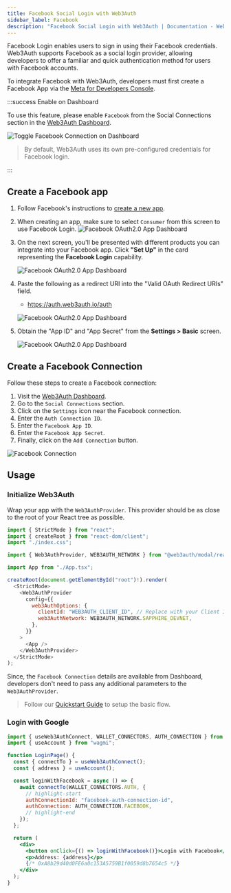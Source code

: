 ```yaml
---
title: Facebook Social Login with Web3Auth
sidebar_label: Facebook
description: "Facebook Social Login with Web3Auth | Documentation - Web3Auth"
---
```



Facebook Login enables users to sign in using their Facebook credentials. Web3Auth supports Facebook
as a social login provider, allowing developers to offer a familiar and quick authentication method
for users with Facebook accounts.

To integrate Facebook with Web3Auth, developers must first create a Facebook App via the
[Meta for Developers Console](https://developers.facebook.com/).

:::success Enable on Dashboard

To use this feature, please enable `Facebook` from the Social Connections section in the
[Web3Auth Dashboard](https://dashboard.web3auth.io).

<div style={{ flexBasis: "300px", flexGrow: "1", textAlign: "center" }}>
  <img
    src={FacebookToggle}
    style={{ alignSelf: "center", maxWidth: "100%" }}
    alt="Toggle Facebook Connection on Dashboard"
  />
</div>

> By default, Web3Auth uses its own pre-configured credentials for Facebook login.

:::

## Create a Facebook app

1. Follow Facebook's instructions to
   [create a new app](https://developers.facebook.com/docs/development/create-an-app).
2. When creating an app, make sure to select `Consumer` from this screen to use Facebook Login.
   ![Facebook OAuth2.0 App Dashboard](/guides/social-providers/facebook/facebook-app.png)

3. On the next screen, you'll be presented with different products you can integrate into your
   Facebook app. Click **"Set Up"** in the card representing the **Facebook Login** capability.

   ![Facebook OAuth2.0 App Dashboard](/guides/social-providers/facebook/facebook-login-setup.png)

4. Paste the following as a redirect URI into the "Valid OAuth Redirect URIs" field.

   - https://auth.web3auth.io/auth

   ![Facebook OAuth2.0 App Dashboard](/guides/social-providers/facebook/facebook-login-settings-oauth.png)

5. Obtain the "App ID" and "App Secret" from the **Settings > Basic** screen.

   ![Facebook OAuth2.0 App Dashboard](/guides/social-providers/facebook/facebook-app-id-secret.png)

## Create a Facebook Connection

Follow these steps to create a Facebook connection:

1. Visit the [Web3Auth Dashboard](https://dashboard.web3auth.io).
1. Go to the `Social Connections` section.
1. Click on the `Settings` icon near the Facebook connection.
1. Enter the `Auth Connection ID`.
1. Enter the `Facebook App ID`.
1. Enter the `Facebook App Secret`.
1. Finally, click on the `Add Connection` button.

<div style={{ flexBasis: "300px", flexGrow: "1", textAlign: "left" }}>
  <img
    src={FacebookConnection}
    style={{ alignSelf: "center", maxWidth: "100%" }}
    alt="Facebook Connection"
  />
</div>

## Usage

### Initialize Web3Auth

Wrap your app with the `Web3AuthProvider`. This provider should be as close to the root of your
React tree as possible.

```js title="Example: React + Vite (main.tsx)"
import { StrictMode } from "react";
import { createRoot } from "react-dom/client";
import "./index.css";

import { Web3AuthProvider, WEB3AUTH_NETWORK } from "@web3auth/modal/react";

import App from "./App.tsx";

createRoot(document.getElementById("root")!).render(
  <StrictMode>
    <Web3AuthProvider
      config={{
        web3AuthOptions: {
          clientId: "WEB3AUTH_CLIENT_ID", // Replace with your Client ID
          web3AuthNetwork: WEB3AUTH_NETWORK.SAPPHIRE_DEVNET,
        },
      }}
    >
      <App />
    </Web3AuthProvider>
  </StrictMode>
);
```

Since, the `Facebook Connection` details are available from Dashboard, developers don't need to pass
any additional parameters to the `Web3AuthProvider`.

> Follow our [Quickstart Guide](/quick-start) to setup the basic flow.

### Login with Google

```jsx
import { useWeb3AuthConnect, WALLET_CONNECTORS, AUTH_CONNECTION } from "@web3auth/modal/react";
import { useAccount } from "wagmi";

function LoginPage() {
  const { connectTo } = useWeb3AuthConnect();
  const { address } = useAccount();

  const loginWithFacebook = async () => {
    await connectTo(WALLET_CONNECTORS.AUTH, {
      // highlight-start
      authConnectionId: "facebook-auth-connection-id",
      authConnection: AUTH_CONNECTION.FACEBOOK,
      // highlight-end
    });
  };

  return (
    <div>
      <button onClick={() => loginWithFacebook()}>Login with Facebook</button>
      <p>Address: {address}</p>
      {/* 0xA8b29d40d0FE6a0c153A5759B1f0059d8b7654c5 */}
    </div>
  );
}
```
